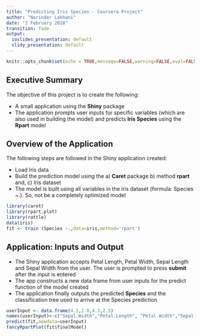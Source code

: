 ```yaml
---
title: "Predicting Iris Species - Coursera Project"
author: "Narinder Lakhani"
date: "2 February 2018"
transition: fade
output:
  ioslides_presentation: default
  slidy_presentation: default
---
```


```r
knitr::opts_chunk$set(echo = TRUE,message=FALSE,warning=FALSE,eval=FALSE)

```


## Executive Summary

The objective of this project is to create the following:

* A small application using the **Shiny** package
* The application prompts user inputs for specific variables (which are also used in building the model) and predicts **Iris Species** using the **Rpart** model

## Overview of the Application

The following steps are followed in the Shiny application created: 

* Load Iris data
* Build the prediction model using the a) **Caret** package b) method **rpart** and, c) Iris dataset
* The model is built using all variables in the iris dataset (formula: Species ~.). So, not be a completely optimized model

```r
library(caret)
library(rpart.plot)
library(rattle)
data(iris)
fit <- train (Species ~.,data=iris,method='rpart')
```

## Application: Inputs and Output

* The Shiny application accepts Petal Length, Petal Width, Sepal Length and Sepal Width from the user. The user is prompted to press **submit** after the input is entered 
* The app constructs a new data frame from user inputs for the predict function of the model created
* The application finally outputs the predicted **Species** and the classification tree used to arrive at the Species prediction 


```r
userInput <- data.frame(4.5,2.0,4.3,2.5)
names(userInput)<-c("Sepal.Width","Petal.Length", "Petal.Width","Sepal.Length")
predict(fit,newdata=userInput)
fancyRpartPlot(fit$finalModel)


```

